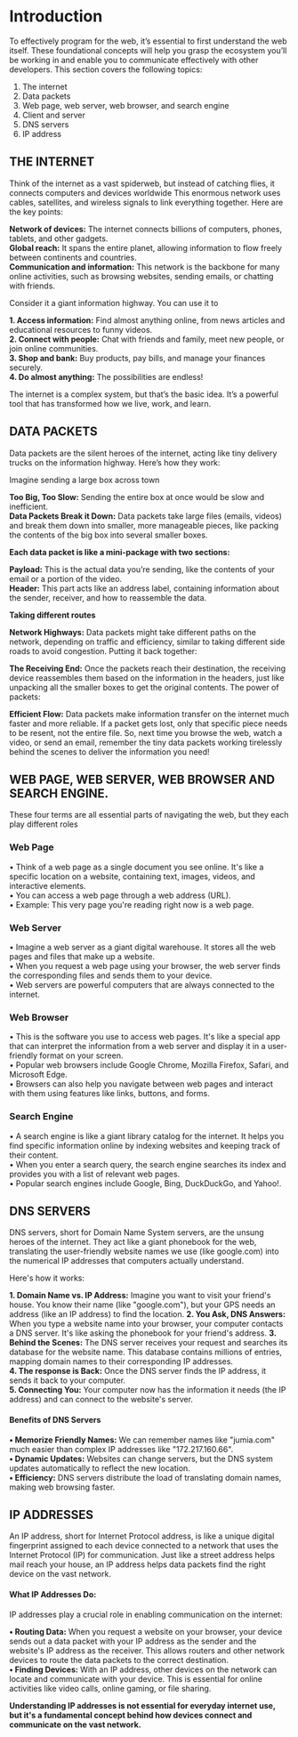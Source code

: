 # Introduction
To effectively program for the web, it’s essential to first understand the web itself.
These foundational concepts will help you grasp the ecosystem you’ll be working in and enable
you to communicate effectively with other developers. This section covers the following topics:

1. The internet
2. Data packets
3. Web page, web server, web browser, and search engine
4. Client and server
5. DNS servers
6. IP address


## THE INTERNET
Think of the internet as a vast spiderweb, but instead of catching flies, it connects computers and devices worldwide
This enormous network uses cables, satellites, and wireless signals to link everything together.
Here are the key points:

**Network of devices:** The internet connects billions of computers, phones, tablets, and other gadgets.  
**Global reach:** It spans the entire planet, allowing information to flow freely between continents and countries.  
**Communication and information:** This network is the backbone for many online activities, such as browsing websites, sending emails,
 or chatting with friends.  

Consider it a giant information highway. You can use it to

**1. Access information:** Find almost anything online, from news articles and educational resources to funny videos.  
**2. Connect with people:** Chat with friends and family, meet new people, or join online communities.  
**3. Shop and bank:** Buy products, pay bills, and manage your finances securely.  
**4. Do almost anything:** The possibilities are endless!  

The internet is a complex system, but that’s the basic idea. It’s a powerful tool that has transformed how we live, work, and learn.

## DATA PACKETS
Data packets are the silent heroes of the internet, acting like tiny delivery trucks on the information highway.
 Here’s how they work:

Imagine sending a large box across town

**Too Big, Too Slow:** Sending the entire box at once would be slow and inefficient.  
**Data Packets Break it Down:** Data packets take large files (emails, videos) and break them down into smaller, 
more manageable pieces, like packing the contents of the big box into several smaller boxes.   

**Each data packet is like a mini-package with two sections:**

**Payload:** This is the actual data you’re sending, like the contents of your email or a portion of the video.  
**Header:** This part acts like an address label, containing information about the sender, receiver, and how to reassemble the data.  

**Taking different routes**

**Network Highways:** Data packets might take different paths on the network, depending on traffic and efficiency, similar to taking different side roads to avoid congestion.
Putting it back together:

**The Receiving End:** Once the packets reach their destination, the receiving device reassembles them based on the information in the headers, just like unpacking all the smaller boxes to get the original contents.
The power of packets:

**Efficient Flow:** Data packets make information transfer on the internet much faster and more reliable. If a packet gets lost, only that specific piece needs to be resent, not the entire file.
So, next time you browse the web, watch a video, or send an email, remember the tiny data packets working tirelessly behind the scenes to deliver the information you need!


## WEB PAGE, WEB SERVER, WEB BROWSER AND SEARCH ENGINE.

These four terms are all essential parts of navigating the web, but they each play different roles
### Web Page
•	Think of a web page as a single document you see online. It's like a specific location on a website, containing text, images, videos, and interactive elements.  
•	You can access a web page through a web address (URL).  
•	Example: This very page you're reading right now is a web page.  
### Web Server
•	Imagine a web server as a giant digital warehouse. It stores all the web pages and files that make up a website.  
•	When you request a web page using your browser, the web server finds the corresponding files and sends them to your device.  
•	Web servers are powerful computers that are always connected to the internet.  
### Web Browser
•	This is the software you use to access web pages. It's like a special app that can interpret the information from a web server and display it in a user-friendly format on your screen.  
•	Popular web browsers include Google Chrome, Mozilla Firefox, Safari, and Microsoft Edge.  
•	Browsers can also help you navigate between web pages and interact with them using features like links, buttons, and forms.  

### Search Engine
•	A search engine is like a giant library catalog for the internet. It helps you find specific information online by indexing websites and keeping track of their content.  
•	When you enter a search query, the search engine searches its index and provides you with a list of relevant web pages.  
•	Popular search engines include Google, Bing, DuckDuckGo, and Yahoo!.  




## DNS SERVERS
DNS servers, short for Domain Name System servers, are the unsung heroes of the internet.
 They act like a giant phonebook for the web, translating the user-friendly website names
  we use (like google.com) into the numerical IP addresses that computers actually understand.

 Here's how it works:

**1.	Domain Name vs. IP Address:** Imagine you want to visit your friend's house. You know their name (like "google.com"), but your GPS needs an address (like an IP address) to find the location.
**2.	You Ask, DNS Answers:** When you type a website name into your browser, your computer contacts a DNS server. It's like asking the phonebook for your friend's address.
**3.	Behind the Scenes:**  The DNS server receives your request and searches its database for the website name. This database contains millions of entries, mapping domain names to their corresponding IP addresses.  
**4.	The response is Back:** Once the DNS server finds the IP address, it sends it back to your computer.  
**5.	Connecting You:** Your computer now has the information it needs (the IP address) and can connect to the website's server.  

#### Benefits of DNS Servers

**•	Memorize Friendly Names:** We can remember names like "jumia.com" much easier than complex IP addresses like "172.217.160.66".  
**•	Dynamic Updates:** Websites can change servers, but the DNS system updates automatically to reflect the new location.  
**•	Efficiency:** DNS servers distribute the load of translating domain names, making web browsing faster.  






## IP ADDRESSES

An IP address, short for Internet Protocol address, is like a unique digital fingerprint assigned to each device connected to a network 
that uses the Internet Protocol (IP) for communication. Just like a street address helps mail reach your house, an IP address helps data
 packets find the right device on the vast network.


#### What IP Addresses Do:
IP addresses play a crucial role in enabling communication on the internet:

**•	Routing Data:** When you request a website on your browser, your device sends out a data packet with your IP address as the sender and the website's IP address as the receiver. This allows routers and other network devices to route the data packets to the correct destination.  
**•	Finding Devices:** With an IP address, other devices on the network can locate and communicate with your device. This is essential for online activities like video calls, online gaming, or file sharing.

**Understanding IP addresses is not essential for everyday internet use, 
but it's a fundamental concept behind how devices connect and communicate on the vast network.**

